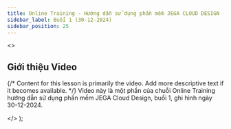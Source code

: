 ```yaml
---
title: Online Training - Hướng dẫn sử dụng phần mềm JEGA CLOUD DESIGN (Buổi 1 - 30-12-2024)
sidebar_label: Buổi 1 (30-12-2024)
sidebar_position: 25
---
```



  <>
    <h2>Giới thiệu Video</h2>
    <p>
      {/* Content for this lesson is primarily the video. Add more descriptive text if it becomes available. */}
      Video này là một phần của chuỗi Online Training hướng dẫn sử dụng phần mềm JEGA Cloud Design, buổi 1, ghi hình ngày 30-12-2024.
    </p>
  </>
);


<VideoWithTimestamps
  youtubeId="C3AUoBoKP2M"
  videoPlayerTitle="Online Training - Hướng dẫn sử dụng phần mềm JEGA CLOUD DESIGN (Buổi 1 - 30-12-2024)"
  introContent={introContentOtJcd25}
  timestamps={timestampsDataOtJcd25}
/>
